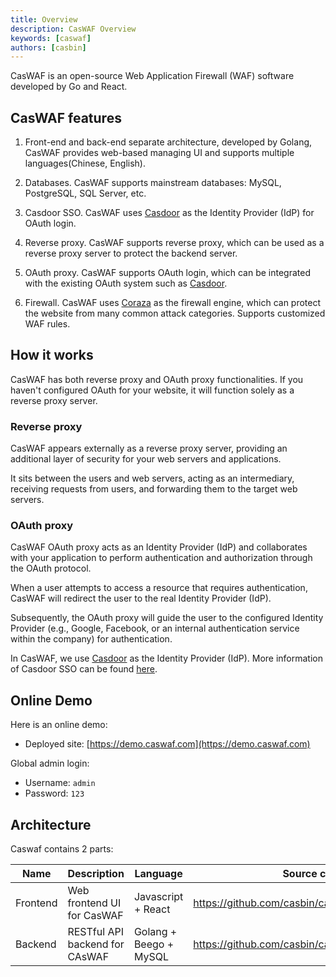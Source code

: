 ```yaml
---
title: Overview
description: CasWAF Overview
keywords: [caswaf]
authors: [casbin]
---
```


CasWAF is an open-source Web Application Firewall (WAF) software developed by Go and React.

## CasWAF features

1. Front-end and back-end separate architecture, developed by Golang, CasWAF provides web-based managing UI and supports multiple languages(Chinese, English).

2. Databases. CasWAF supports mainstream databases: MySQL, PostgreSQL, SQL Server, etc.

3. Casdoor SSO. CasWAF uses [Casdoor](https://casdoor.org/) as the Identity Provider (IdP) for OAuth login.

4. Reverse proxy. CasWAF supports reverse proxy, which can be used as a reverse proxy server to protect the backend server.

5. OAuth proxy. CasWAF supports OAuth login, which can be integrated with the existing OAuth system such as [Casdoor](https://casdoor.org/).

6. Firewall. CasWAF uses [Coraza](https://github.com/corazawaf/coraza) as the firewall engine, which can protect the website from many common attack categories. Supports customized WAF rules.

## How it works

CasWAF has both reverse proxy and OAuth proxy functionalities. If you haven't configured OAuth for your website, it will function solely as a reverse proxy server.

### Reverse proxy

CasWAF appears externally as a reverse proxy server, providing an additional layer of security for your web servers and applications.

It sits between the users and web servers, acting as an intermediary, receiving requests from users, and forwarding them to the target web servers.

### OAuth proxy

CasWAF OAuth proxy acts as an Identity Provider (IdP) and collaborates with your application to perform authentication and authorization through the OAuth protocol.

When a user attempts to access a resource that requires authentication, CasWAF will redirect the user to the real Identity Provider (IdP).

Subsequently, the OAuth proxy will guide the user to the configured Identity Provider (e.g., Google, Facebook, or an internal authentication service within the company) for authentication.

In CasWAF, we use [Casdoor](https://casdoor.org/) as the Identity Provider (IdP). More information of Casdoor SSO can be found [here](/docs/casdoor-sso).

## Online Demo

Here is an online demo:

- Deployed site: [https://demo.caswaf.com](https://demo.caswaf.com)

Global admin login:

- Username: `admin`
- Password: `123`

## Architecture

Caswaf contains 2 parts:

| Name | Description | Language | Source code |
| ----|------|----|---- |
| Frontend | Web frontend UI for CasWAF | Javascript + React | <https://github.com/casbin/caswaf/tree/master/web> |
| Backend | RESTful API backend for CAsWAF | Golang + Beego + MySQL | <https://github.com/casbin/caswaf> |
